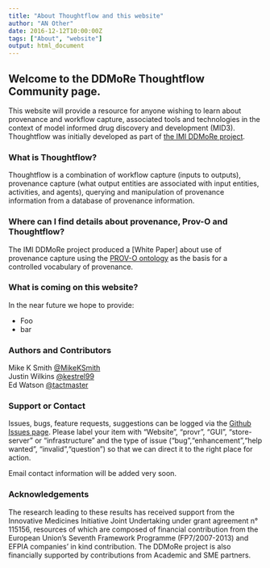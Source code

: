 ```yaml
---
title: "About Thoughtflow and this website"
author: "AN Other"
date: 2016-12-12T10:00:00Z
tags: ["About", "website"]
output: html_document
---
```

## Welcome to the DDMoRe Thoughtflow Community page.
This website will provide a resource for anyone wishing to learn
about provenance and workflow capture, associated tools and 
technologies in the context of model informed drug discovery
and development (MID3). Thoughtflow was initially developed as part
of [the IMI DDMoRe project](http://ddmore.eu/product/pharmacometric-workflow).

### What is Thoughtflow?
Thoughtflow is a combination of workflow capture (inputs to outputs), 
provenance capture (what output entities are associated with input entities,
activities, and agents), querying and manipulation of provenance information 
from a database of provenance information.

### Where can I find details about provenance, Prov-O and Thoughtflow?
The IMI DDMoRe project produced a [White Paper] about use of provenance capture
using the [PROV-O ontology](https://www.w3.org/TR/prov-o/) as the basis for 
a controlled vocabulary of provenance.

### What is coming on this website?
In the near future we hope to provide: 

* Foo
* bar

### Authors and Contributors
Mike K Smith [@MikeKSmith](https://github.com/MikeKSmith)  
Justin Wilkins [@kestrel99](https://github.com/kestrel99)  
Ed Watson [@tactmaster](https://github.com/tactmaster)  

### Support or Contact
Issues, bugs, feature requests, suggestions can be logged via 
the [Github Issues page](https://github.com/DDMoReThoughtflow/website/issues).
Please label your item with "Website", "provr", "GUI", "store-server" or 
"infrastructure" and the type of issue ("bug","enhancement","help wanted",
"invalid","question") so that we can direct it to the right place for action.  

Email contact information will be added very soon.

### Acknowledgements
The research leading to these results has received support from the Innovative Medicines Initiative Joint Undertaking under grant agreement n° 115156, resources of which are composed of financial contribution from the European Union's Seventh Framework Programme (FP7/2007-2013) and EFPIA companies’ in kind contribution. The DDMoRe project is also financially supported by contributions from Academic and SME partners.